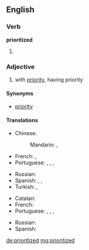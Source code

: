 ==English==

===Verb===
'''prioritized'''

# {{past of|prioritize}}

===Adjective===
{{en-adj}}

# with [[priority]], having priority

====Synonyms====
* [[priority]] {{qualifier|attributive use}}

====Translations====
{{trans-top|having high priority}}
{{trans-mid}}
{{trans-bottom}}

{{trans-top|quality or state of being prior or antecedent in time, or of preceding something else}}
* Chinese:
*: Mandarin: {{t-|cmn|優先|sc=Hani}},  {{t-|cmn|优先|tr=yōuxiān|sc=Hani}}
* French: {{t+|fr|antérieur}}, {{t+|fr|précédant}}
* Portuguese: {{t|pt|prioritário|m}}, {{t|pt|prioritária|f}}, {{t|pt|prioritários|m|p}}, {{t|pt|prioritárias|f|p}}
{{trans-mid}}
* Russian: {{t+|ru|приоритетный|tr=prioritétnyj}}
* Spanish: {{t+|es|antecedente}}, {{t+|es|anterior}}, {{t-|es|precedente}}
* Turkish: {{t|tr|öncelik}}, {{t|tr|takaddüm}}
{{trans-bottom}}

{{trans-top|Precedence; superior rank}}
* Catalan: {{t|ca|prioritat |f}}
* French: {{t+|fr|prioritaire}}
* Portuguese: {{t|pt|prioritário|m}}, {{t|pt|prioritária|f}}, {{t|pt|prioritários|m|p}}, {{t|pt|prioritárias|f|p}}
{{trans-mid}}
* Russian: {{t|ru|приоритетный|sc=Cyrl}}
* Spanish: {{t-|es|prioritario}}
{{trans-bottom}}

[[de:prioritized]]
[[mg:prioritized]]